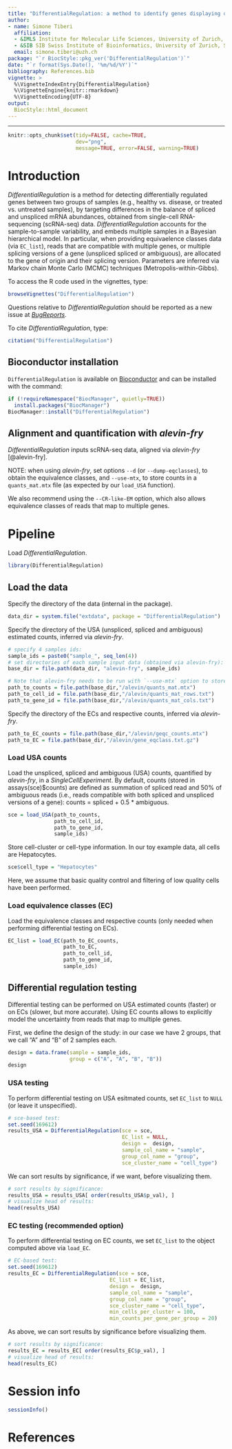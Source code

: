 ```yaml
---
title: "DifferentialRegulation: a method to identify genes displaying differential regulation between groups of samples"
author:
- name: Simone Tiberi
  affiliation:
  - &IMLS Institute for Molecular Life Sciences, University of Zurich, Switzerland
  - &SIB SIB Swiss Institute of Bioinformatics, University of Zurich, Switzerland
  email: simone.tiberi@uzh.ch
package: "`r BiocStyle::pkg_ver('DifferentialRegulation')`"
date: "`r format(Sys.Date(), '%m/%d/%Y')`"
bibliography: References.bib
vignette: >
  %\VignetteIndexEntry{DifferentialRegulation}
  %\VignetteEngine{knitr::rmarkdown}
  %\VignetteEncoding{UTF-8}
output: 
  BiocStyle::html_document
---
```


---
```r
knitr::opts_chunk$set(tidy=FALSE, cache=TRUE,
                      dev="png",
                      message=TRUE, error=FALSE, warning=TRUE)
```

# Introduction
*DifferentialRegulation* is a method for detecting differentially regulated genes between two groups of samples (e.g., healthy vs. disease, or treated vs. untreated samples), by targeting differences in the balance of spliced and unspliced mRNA abundances, obtained from single-cell RNA-sequencing (scRNA-seq) data.
*DifferentialRegulation* accounts for the sample-to-sample variability, and embeds multiple samples in a Bayesian hierarchical model.
In particular, when providing equivaelence classes data (via `EC_list`), reads that are compatible with multiple genes, or multiple splicing versions of a gene (unspliced spliced or ambiguous), are allocated to the gene of origin and their splicing version.
Parameters are inferred via Markov chain Monte Carlo (MCMC) techniques (Metropolis-within-Gibbs).

To access the R code used in the vignettes, type:
```r
browseVignettes("DifferentialRegulation")
```

Questions relative to *DifferentialRegulation* should be reported as a new issue at *[BugReports](https://github.com/SimoneTiberi/DifferentialRegulation/issues)*.

To cite *DifferentialRegulation*, type:
```r
citation("DifferentialRegulation")
```

## Bioconductor installation
`DifferentialRegulation` is available on [Bioconductor](https://www.bioconductor.org/packages/release/bioc/html/DifferentialRegulation.html) and can be installed with the command:
```r
if (!requireNamespace("BiocManager", quietly=TRUE))
  install.packages("BiocManager")
BiocManager::install("DifferentialRegulation")
```

## Alignment and quantification with *alevin-fry*
*DifferentialRegulation* inputs scRNA-seq data, aligned via *alevin-fry* [@alevin-fry].

NOTE: when using *alevin-fry*, set options `--d` (or `--dump-eqclasses`), to obtain the equivalence classes, and `--use-mtx`, to store counts in a `quants_mat.mtx` file (as expected by our `load_USA` function).

We also recommend using the `--CR-like-EM` option, which also allows equivalence classes of reads that map to multiple genes.

# Pipeline
Load *DifferentialRegulation*.
```r
library(DifferentialRegulation)
```

## Load the data
Specify the directory of the data (internal in the package).
```r
data_dir = system.file("extdata", package = "DifferentialRegulation")
```

Specify the directory of the USA (unspliced, spliced and ambiguous) estimated counts, inferred via *alevin-fry*.
```r
# specify 4 samples ids:
sample_ids = paste0("sample_", seq_len(4))
# set directories of each sample input data (obtained via alevin-fry):
base_dir = file.path(data_dir, "alevin-fry", sample_ids)

# Note that alevin-fry needs to be run with `--use-mtx` option to store counts in a `quants_mat.mtx` file.
path_to_counts = file.path(base_dir,"/alevin/quants_mat.mtx")
path_to_cell_id = file.path(base_dir,"/alevin/quants_mat_rows.txt")
path_to_gene_id = file.path(base_dir,"/alevin/quants_mat_cols.txt")
```

Specify the directory of the ECs and respective counts, inferred via *alevin-fry*.
```r
path_to_EC_counts = file.path(base_dir,"/alevin/geqc_counts.mtx")
path_to_EC = file.path(base_dir,"/alevin/gene_eqclass.txt.gz")
```

### Load USA counts
Load the unspliced, spliced and ambiguous (USA) counts, quantified by *alevin-fry*, in a *SingleCellExperiment*.
By default, counts (stored in assays(sce)$counts) are defined as summation of spliced read and 50% of ambiguous reads (i.e., reads compatible with both spliced and unspliced versions of a gene): counts = spliced + 0.5 * ambiguous.
```r
sce = load_USA(path_to_counts,
               path_to_cell_id,
               path_to_gene_id,
               sample_ids)
```

Store cell-cluster or cell-type information.
In our toy example data, all cells are Hepatocytes.
```r
sce$cell_type = "Hepatocytes"
```

Here, we assume that basic quality control and filtering of low quality cells have been performed.

### Load equivalence classes (EC)
Load the equivalence classes and respective counts (only needed when performing differential testing on ECs).
```r
EC_list = load_EC(path_to_EC_counts,
                  path_to_EC,
                  path_to_cell_id,
                  path_to_gene_id,
                  sample_ids)
```

## Differential regulation testing 
Differential testing can be performed on USA estimated counts (faster) or on ECs (slower, but more accurate).
Using EC counts allows to explicitly model the uncertainty from reads that map to multiple genes.

First, we define the design of the study: in our case we have 2 groups, that we call "A" and "B" of 2 samples each.
```r
design = data.frame(sample = sample_ids,
                    group = c("A", "A", "B", "B"))
design
```

### USA testing
To perform differential testing on USA esitmated counts, set `EC_list` to `NULL` (or leave it unspecified).
```r
# sce-based test:
set.seed(169612)
results_USA = DifferentialRegulation(sce = sce,
                                     EC_list = NULL,
                                     design =  design,
                                     sample_col_name = "sample",
                                     group_col_name = "group",
                                     sce_cluster_name = "cell_type")
```

We can sort results by significance, if we want, before visualizing them.
```r
# sort results by significance:
results_USA = results_USA[ order(results_USA$p_val), ]
# visualize head of results:
head(results_USA)
```

### EC testing (recommended option)
To perform differential testing on EC counts, we set `EC_list` to the object computed above via `load_EC`.
```r
# EC-based test:
set.seed(169612)
results_EC = DifferentialRegulation(sce = sce,
                                 EC_list = EC_list,
                                 design =  design,
                                 sample_col_name = "sample",
                                 group_col_name = "group",
                                 sce_cluster_name = "cell_type",
                                 min_cells_per_cluster = 100, 
                                 min_counts_per_gene_per_group = 20)

```

As above, we can sort results by significance before visualizing them.
```r
# sort results by significance:
results_EC = results_EC[ order(results_EC$p_val), ]
# visualize head of results:
head(results_EC)
```

# Session info
```r
sessionInfo()
```

# References
